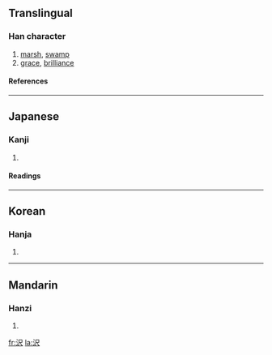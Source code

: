 {{see|澤|泽}}

==Translingual==
===Han character===
{{Han char|rn=85|rad=水|as=04|sn=7|four=|canj=水尸人 (ESO)}}
# [[marsh]], [[swamp]]
# [[grace]], [[brilliance]]
====References====
{{Han ref|kx=0612.121|dkj=17234|dj=1005.160|hdz=31574.031|uh=6CA2|ud=27810}}

----
==Japanese==
===Kanji===
{{ja-kanji|grade=c|rs=水04}}
# {{defn|Japanese}} 
====Readings====
{{ja-readings|on=[[たく]] (taku)|kun=[[さわ]] (sawa), [[うるおす]] (uruosu), [[うるおい]] (uruoi)}}

----
==Korean==
===Hanja===
{{ko-hanja|hangeul=[[택]], [[석]]|eumhun=|rv=taek, seok|mr=t'aek, sŏk|y=thayk, sek}}
# {{defn|Korean}}

----
==Mandarin==
===Hanzi===
{{cmn-hanzi|pin=[[ōu]] (ou1), [[zé]] (ze2)|wg=ou<sup>1</sup>, tse<sup>2</sup>}}
# {{defn|Mandarin}}

[[fr:沢]]
[[la:沢]]